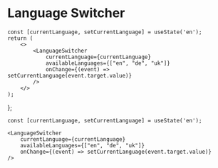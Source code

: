 
# Language Switcher

    const [currentLanguage, setCurrentLanguage] = useState('en');
    return (
        <>
            <LanguageSwitcher
                currentLanguage={currentLanguage}
                availableLanguages={["en", "de", "uk"]}
                onChange={(event) => setCurrentLanguage(event.target.value)}
            />
        </>
    );
};

<Example />

```
const [currentLanguage, setCurrentLanguage] = useState('en');

<LanguageSwitcher
    currentLanguage={currentLanguage}
    availableLanguages={["en", "de", "uk"]}
    onChange={(event) => setCurrentLanguage(event.target.value)}
/>
```
